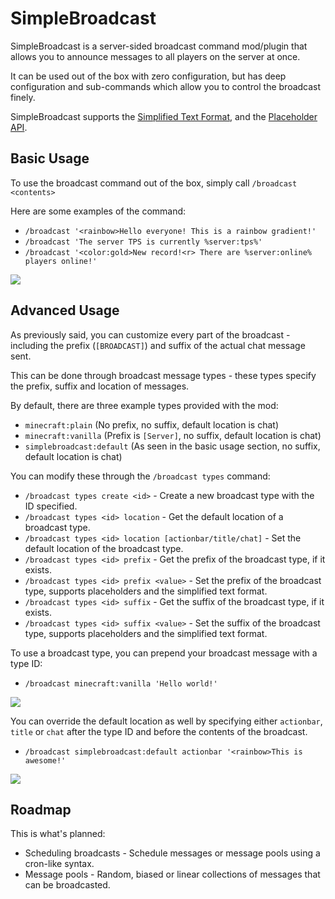 # SimpleBroadcast

SimpleBroadcast is a server-sided broadcast command mod/plugin that allows you to announce messages to all players on the server at once.

It can be used out of the box with zero configuration, but has deep configuration and sub-commands which allow you to control the broadcast finely.

SimpleBroadcast supports the [Simplified Text Format](https://placeholders.pb4.eu/user/text-format/), and the [Placeholder API](https://placeholders.pb4.eu/user/default-placeholders/).

## Basic Usage

To use the broadcast command out of the box, simply call `/broadcast <contents>`

Here are some examples of the command:

- `/broadcast '<rainbow>Hello everyone! This is a rainbow gradient!'`
- `/broadcast 'The server TPS is currently %server:tps%'`
- `/broadcast '<color:gold>New record!<r> There are %server:online% players online!'`

![](https://cdn.modrinth.com/data/ijqqUY8R/images/fac3e2f0ec10a231e7a3dda5820fe5f87cb34263.png)

## Advanced Usage

As previously said, you can customize every part of the broadcast - including the prefix (`[BROADCAST]`) and suffix of the actual chat message sent.

This can be done through broadcast message types - these types specify the prefix, suffix and location of messages.

By default, there are three example types provided with the mod:

- `minecraft:plain` (No prefix, no suffix, default location is chat)
- `minecraft:vanilla` (Prefix is `[Server]`, no suffix, default location is chat)
- `simplebroadcast:default` (As seen in the basic usage section, no suffix, default location is chat)

You can modify these through the `/broadcast types` command:

- `/broadcast types create <id>` - Create a new broadcast type with the ID specified.
- `/broadcast types <id> location` - Get the default location of a broadcast type.
- `/broadcast types <id> location [actionbar/title/chat]` - Set the default location of the broadcast type.
- `/broadcast types <id> prefix` - Get the prefix of the broadcast type, if it exists.
- `/broadcast types <id> prefix <value>` - Set the prefix of the broadcast type, supports placeholders and the simplified text format.
- `/broadcast types <id> suffix` - Get the suffix of the broadcast type, if it exists.
- `/broadcast types <id> suffix <value>` - Set the suffix of the broadcast type, supports placeholders and the simplified text format.

To use a broadcast type, you can prepend your broadcast message with a type ID:

- `/broadcast minecraft:vanilla 'Hello world!'`

![](https://cdn.modrinth.com/data/ijqqUY8R/images/0d9c8094388f07312277f3c0acb9fb4de7f1ef6a.png)

You can override the default location as well by specifying either `actionbar`, `title` or `chat` after the type ID and before the contents of the broadcast.

- `/broadcast simplebroadcast:default actionbar '<rainbow>This is awesome!'`

![](https://cdn.modrinth.com/data/ijqqUY8R/images/29a142c0d7974ebc0e9f4c7d29889a5ce20db9d7.png)

## Roadmap

This is what's planned:

- Scheduling broadcasts - Schedule messages or message pools using a cron-like syntax.
- Message pools - Random, biased or linear collections of messages that can be broadcasted.

